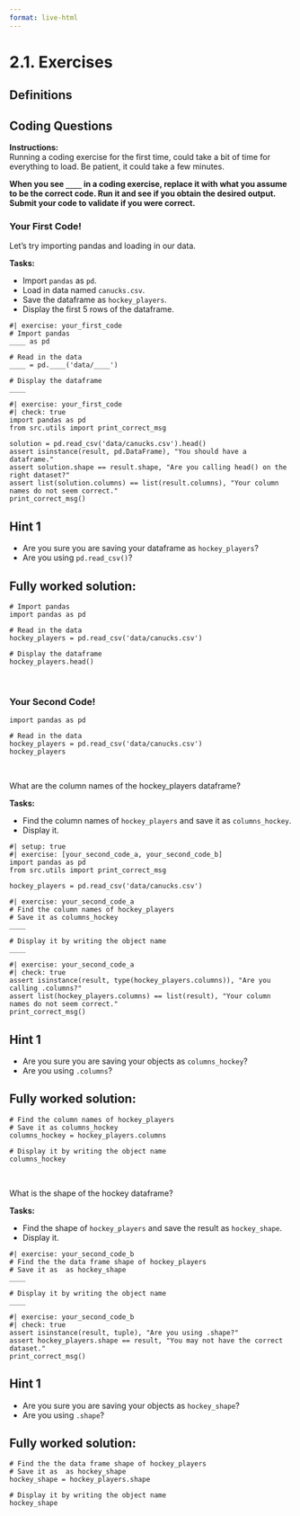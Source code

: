```yaml
---
format: live-html
---
```


<script src='../../src/quiz.js'></script>

# 2.1. Exercises

## Definitions

<div id='mcq1'></div>
<script>
    generateQuiz(
        'mcq1',
        'Question 1',
        'What is Pandas?',
        {
        'A useful tool for data manipulation in Python': 'Nice work! Pandas is a tool we use in conjunction with Python.',
        'A programming language': 'Are you sure you know the difference between Python and Pandas?',
        'A datatype': 'Not quite. You may want to review the module slides.',
        },
        'A useful tool for data manipulation in Python',
    );
</script>

<div id='mcq2'></div>
<script>
    generateQuiz(
        'mcq2',
        'Question 2',
        'Which of the following statements is true?',
        {
        'Attribute and methods can be thought of as nouns and functions as verbs': 'Functions can be compared to verbs but you may want to revisit methods.',
        'Attribute can be thought of as nouns and functions and methods as verbs': 'You got it!',
        'Functions and methods can be thought of as nouns and attributes as verbs': 'It may be a good idea to look over this section.',
        },
        'Attribute can be thought of as nouns and functions and methods as verbs',
    );
</script>


## Coding Questions

**Instructions:**    
Running a coding exercise for the first time, could take a bit of time for everything to load. Be patient, it could take a few minutes. 

**When you see `____` in a coding exercise, replace it with what you assume to be the correct code. Run it and see if you obtain the desired output. Submit your code to validate if you were correct.**


### Your First Code!

Let's try importing pandas and loading in our data.

**Tasks:**

- Import `pandas` as `pd`.
- Load in data named `canucks.csv`.
- Save the dataframe as `hockey_players`.
- Display the first 5 rows of the dataframe.


```pyodide
#| exercise: your_first_code
# Import pandas 
____ as pd

# Read in the data
____ = pd.____('data/____')

# Display the dataframe
____
```

```pyodide
#| exercise: your_first_code
#| check: true
import pandas as pd
from src.utils import print_correct_msg

solution = pd.read_csv('data/canucks.csv').head()
assert isinstance(result, pd.DataFrame), "You should have a dataframe."
assert solution.shape == result.shape, "Are you calling head() on the right dataset?"
assert list(solution.columns) == list(result.columns), "Your column names do not seem correct."
print_correct_msg()
```

:::: { .hint exercise="your_first_code" }
::: { .callout-note collapse="false" }

## Hint 1

- Are you sure you are saving your dataframe as `hockey_players`?
- Are you using `pd.read_csv()`?

:::
::::

:::: { .solution exercise="your_first_code" }
::: { .callout-tip collapse="false" }

## Fully worked solution:

```pyodide
# Import pandas 
import pandas as pd

# Read in the data
hockey_players = pd.read_csv('data/canucks.csv')

# Display the dataframe
hockey_players.head()
```

:::
::::

<br>

### Your Second Code!

```pyodide
import pandas as pd

# Read in the data
hockey_players = pd.read_csv('data/canucks.csv')
hockey_players
```

<br>

What are the column names of the hockey_players dataframe?

**Tasks:**

- Find the column names of `hockey_players` and save it as `columns_hockey`.
- Display it.

```pyodide
#| setup: true
#| exercise: [your_second_code_a, your_second_code_b]
import pandas as pd
from src.utils import print_correct_msg

hockey_players = pd.read_csv('data/canucks.csv')
```

```pyodide
#| exercise: your_second_code_a
# Find the column names of hockey_players
# Save it as columns_hockey
____

# Display it by writing the object name
____
```

```pyodide
#| exercise: your_second_code_a
#| check: true
assert isinstance(result, type(hockey_players.columns)), "Are you calling .columns?"
assert list(hockey_players.columns) == list(result), "Your column names do not seem correct."
print_correct_msg()
```

:::: { .hint exercise="your_second_code_a" }
::: { .callout-note collapse="false" }

## Hint 1

- Are you sure you are saving your objects as `columns_hockey`?
- Are you using `.columns`?

:::
::::

:::: { .solution exercise="your_second_code_a" }
::: { .callout-tip collapse="false" }

## Fully worked solution:

```pyodide
# Find the column names of hockey_players 
# Save it as columns_hockey
columns_hockey = hockey_players.columns

# Display it by writing the object name
columns_hockey
```

:::
::::

<br>

What is the shape of the hockey dataframe?

**Tasks:**

- Find the shape of `hockey_players` and save the result as `hockey_shape`.
- Display it.

```pyodide
#| exercise: your_second_code_b
# Find the the data frame shape of hockey_players
# Save it as  as hockey_shape
____

# Display it by writing the object name
____
```

```pyodide
#| exercise: your_second_code_b
#| check: true
assert isinstance(result, tuple), "Are you using .shape?"
assert hockey_players.shape == result, "You may not have the correct dataset."
print_correct_msg()
```

:::: { .hint exercise="your_second_code_b" }
::: { .callout-note collapse="false" }

## Hint 1

- Are you sure you are saving your objects as `hockey_shape`?
- Are you using `.shape`?

:::
::::

:::: { .solution exercise="your_second_code_b" }
::: { .callout-tip collapse="false" }

## Fully worked solution:

```pyodide
# Find the the data frame shape of hockey_players 
# Save it as  as hockey_shape
hockey_shape = hockey_players.shape

# Display it by writing the object name
hockey_shape
```

:::
::::
